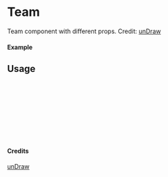 
<Meta of={Team} title="unDraw/Team" />

# Team

Team component with different props.
Credit: [unDraw](https://undraw.co/illustrations)

#### Example

<Canvas of={Team.Primary} />

## Usage

```ts
import { Team } from "yadl-ui";

const Example = () => {
  return (
      <Team />
  );
};

export default Example;
```

#### Credits
[unDraw](https://undraw.co/illustrations)
